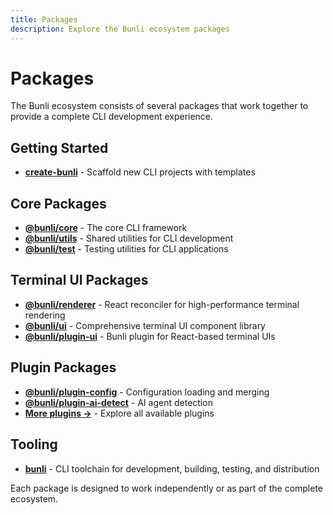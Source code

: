 ```yaml
---
title: Packages
description: Explore the Bunli ecosystem packages
---
```


# Packages

The Bunli ecosystem consists of several packages that work together to provide a complete CLI development experience.

## Getting Started

- **[create-bunli](/docs/packages/create-bunli)** - Scaffold new CLI projects with templates

## Core Packages

- **[@bunli/core](/docs/packages/core)** - The core CLI framework
- **[@bunli/utils](/docs/packages/utils)** - Shared utilities for CLI development
- **[@bunli/test](/docs/packages/test)** - Testing utilities for CLI applications

## Terminal UI Packages

- **[@bunli/renderer](/docs/packages/renderer)** - React reconciler for high-performance terminal rendering
- **[@bunli/ui](/docs/packages/ui)** - Comprehensive terminal UI component library
- **[@bunli/plugin-ui](/docs/packages/plugin-ui)** - Bunli plugin for React-based terminal UIs

## Plugin Packages

- **[@bunli/plugin-config](/docs/packages/plugins/config)** - Configuration loading and merging
- **[@bunli/plugin-ai-detect](/docs/packages/plugins/ai-detect)** - AI agent detection
- **[More plugins →](/docs/packages/plugins)** - Explore all available plugins

## Tooling

- **[bunli](/docs/packages/cli)** - CLI toolchain for development, building, testing, and distribution

Each package is designed to work independently or as part of the complete ecosystem.